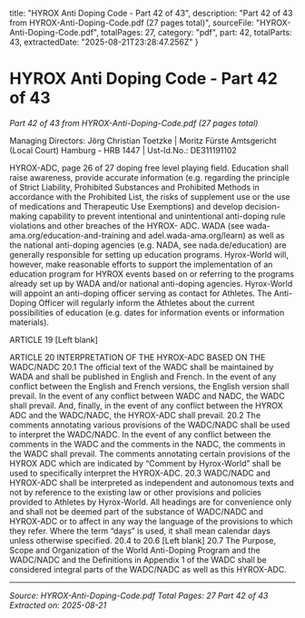   title: "HYROX Anti Doping Code - Part 42 of 43",
  description: "Part 42 of 43 from HYROX-Anti-Doping-Code.pdf (27 pages total)",
  sourceFile: "HYROX-Anti-Doping-Code.pdf",
  totalPages: 27,
  category: "pdf",
  part: 42,
  totalParts: 43,
  extractedDate: "2025-08-21T23:28:47.256Z"
}

# HYROX Anti Doping Code - Part 42 of 43

*Part 42 of 43 from HYROX-Anti-Doping-Code.pdf (27 pages total)*

Managing Directors: Jörg Christian Toetzke | Moritz Fürste
Amtsgericht (Local Court) Hamburg - HRB 1447 | Ust-Id.No.: DE311191102

HYROX-ADC, page 26 of 27
doping free level playing field. Education shall raise awareness, provide accurate information
(e.g. regarding the principle of Strict Liability, Prohibited Substances and Prohibited Methods
in accordance with the Prohibited List, the risks of supplement use or the use of medications
and Therapeutic Use Exemptions) and develop decision-making capability to prevent
intentional and unintentional anti-doping rule violations and other breaches of the HYROX-
ADC.
WADA (see wada-ama.org/education-and-training and adel.wada-ama.org/learn) as well as
the national anti-doping agencies (e.g. NADA, see nada.de/education) are generally
responsible for setting up education programs. Hyrox-World will, however, make reasonable
efforts to support the implementation of an education program for HYROX events based on
or referring to the programs already set up by WADA and/or national anti-doping agencies.
Hyrox-World will appoint an anti-doping officer serving as contact for Athletes. The Anti-
Doping Officer will regularly inform the Athletes about the current possibilities of education
(e.g. dates for information events or information materials).

ARTICLE 19 [Left blank]

ARTICLE 20 INTERPRETATION OF THE HYROX-ADC BASED ON THE WADC/NADC
20.1 The official text of the WADC shall be maintained by WADA and shall be published in
English and French. In the event of any conflict between the English and French
versions, the English version shall prevail. In the event of any conflict between WADC
and NADC, the WADC shall prevail. And, finally, in the event of any conflict between
the HYROX ADC and the WADC/NADC, the HYROX-ADC shall prevail.
20.2 The comments annotating various provisions of the WADC/NADC shall be used to
interpret the WADC/NADC. In the event of any conflict between the comments in the
WADC and the comments in the NADC, the comments in the WADC shall prevail. The
comments annotating certain provisions of the HYROX ADC which are indicated by
“Comment by Hyrox-World” shall be used to specifically interpret the HYROX-ADC.
20.3 WADC/NADC and HYROX-ADC shall be interpreted as independent and autonomous
texts and not by reference to the existing law or other provisions and policies
provided to Athletes by Hyrox-World. All headings are for convenience only and shall
not be deemed part of the substance of WADC/NADC and HYROX-ADC or to affect in
any way the language of the provisions to which they refer. Where the term “days” is
used, it shall mean calendar days unless otherwise specified.
20.4 to 20.6 [Left blank]
20.7 The Purpose, Scope and Organization of the World Anti-Doping Program and the
WADC/NADC and the Definitions in Appendix 1 of the WADC shall be considered
integral parts of the WADC/NADC as well as this HYROX-ADC.

---

*Source: HYROX-Anti-Doping-Code.pdf*
*Total Pages: 27*
*Part 42 of 43*
*Extracted on: 2025-08-21*
